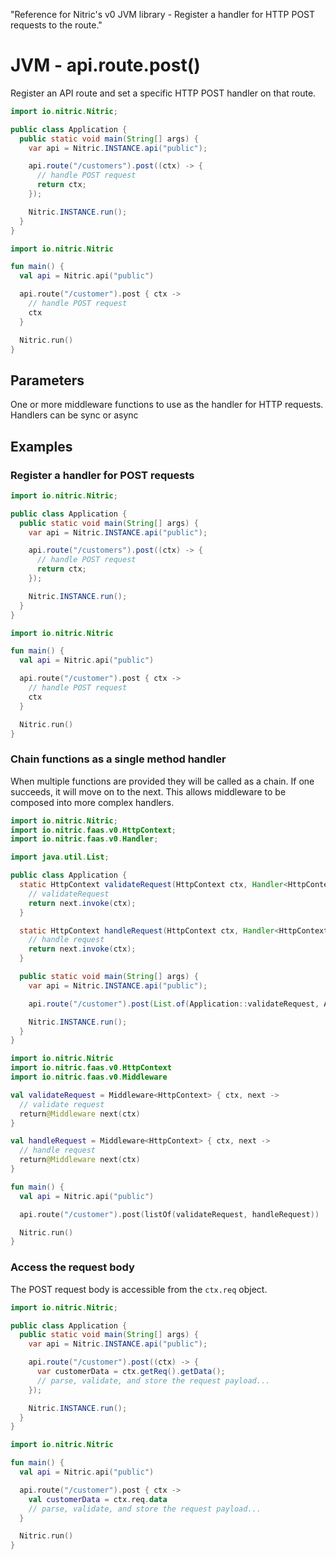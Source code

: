   "Reference for Nitric's v0 JVM library - Register a handler for HTTP POST requests to the route."

# JVM - api.route.post()

Register an API route and set a specific HTTP POST handler on that route.

<CodeSwitcher>

```java
import io.nitric.Nitric;

public class Application {
  public static void main(String[] args) {
	var api = Nitric.INSTANCE.api("public");

	api.route("/customers").post((ctx) -> {
	  // handle POST request
	  return ctx;
	});

	Nitric.INSTANCE.run();
  }
}
```

```kotlin
import io.nitric.Nitric

fun main() {
  val api = Nitric.api("public")

  api.route("/customer").post { ctx ->
	// handle POST request
	ctx
  }

  Nitric.run()
}
```

</CodeSwitcher>

## Parameters

<Properties>
  <Property
    name="middleware"
    required
    type="HttpMiddleware or List<HttpMiddleware>"
  >
    One or more middleware functions to use as the handler for HTTP requests.
    Handlers can be sync or async
  </Property>
</Properties>

## Examples

### Register a handler for POST requests

<CodeSwitcher>

```java
import io.nitric.Nitric;

public class Application {
  public static void main(String[] args) {
	var api = Nitric.INSTANCE.api("public");

	api.route("/customers").post((ctx) -> {
	  // handle POST request
	  return ctx;
	});

	Nitric.INSTANCE.run();
  }
}
```

```kotlin
import io.nitric.Nitric

fun main() {
  val api = Nitric.api("public")

  api.route("/customer").post { ctx ->
	// handle POST request
	ctx
  }

  Nitric.run()
}
```

</CodeSwitcher>

### Chain functions as a single method handler

When multiple functions are provided they will be called as a chain. If one succeeds, it will move on to the next. This allows middleware to be composed into more complex handlers.

<CodeSwitcher>

```java
import io.nitric.Nitric;
import io.nitric.faas.v0.HttpContext;
import io.nitric.faas.v0.Handler;

import java.util.List;

public class Application {
  static HttpContext validateRequest(HttpContext ctx, Handler<HttpContext> next) {
	// validateRequest
	return next.invoke(ctx);
  }

  static HttpContext handleRequest(HttpContext ctx, Handler<HttpContext> next) {
	// handle request
	return next.invoke(ctx);
  }

  public static void main(String[] args) {
	var api = Nitric.INSTANCE.api("public");

	api.route("/customer").post(List.of(Application::validateRequest, Application::handleRequest));

	Nitric.INSTANCE.run();
  }
}
```

```kotlin
import io.nitric.Nitric
import io.nitric.faas.v0.HttpContext
import io.nitric.faas.v0.Middleware

val validateRequest = Middleware<HttpContext> { ctx, next ->
  // validate request
  return@Middleware next(ctx)
}

val handleRequest = Middleware<HttpContext> { ctx, next ->
  // handle request
  return@Middleware next(ctx)
}

fun main() {
  val api = Nitric.api("public")

  api.route("/customer").post(listOf(validateRequest, handleRequest))

  Nitric.run()
}
```

</CodeSwitcher>

### Access the request body

The POST request body is accessible from the `ctx.req` object.

<CodeSwitcher>

```java
import io.nitric.Nitric;

public class Application {
  public static void main(String[] args) {
	var api = Nitric.INSTANCE.api("public");

	api.route("/customer").post((ctx) -> {
	  var customerData = ctx.getReq().getData();
	  // parse, validate, and store the request payload...
	});

	Nitric.INSTANCE.run();
  }
}
```

```kotlin
import io.nitric.Nitric

fun main() {
  val api = Nitric.api("public")

  api.route("/customer").post { ctx ->
	val customerData = ctx.req.data
	// parse, validate, and store the request payload...
  }

  Nitric.run()
}
```

</CodeSwitcher>
